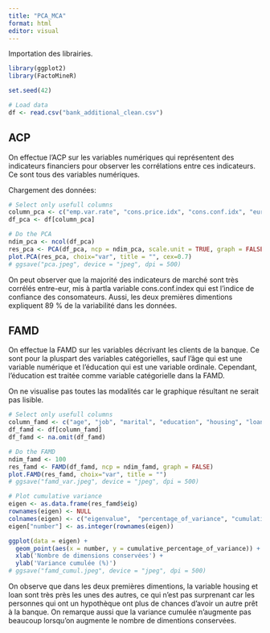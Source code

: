 ```yaml
---
title: "PCA_MCA"
format: html
editor: visual
---
```


Importation des librairies.

```r
library(ggplot2)
library(FactoMineR)

set.seed(42)

# Load data
df <- read.csv("bank_additional_clean.csv")

```

## ACP

On effectue l'ACP sur les variables numériques qui représentent des indicateurs financiers pour observer les corrélations entre ces indicateurs. Ce sont tous des variables numériques.

Chargement des données:

```r
# Select only usefull columns
column_pca <- c("emp.var.rate", "cons.price.idx", "cons.conf.idx", "euribor3m", "nr.employed")
df_pca <- df[column_pca]

# Do the PCA
ndim_pca <- ncol(df_pca)
res_pca <- PCA(df_pca, ncp = ndim_pca, scale.unit = TRUE, graph = FALSE)
plot.PCA(res_pca, choix="var", title = "", cex=0.7)
# ggsave("pca.jpeg", device = "jpeg", dpi = 500)
```

On peut observer que la majorité des indicateurs de marché sont très corrélés entre-eur, mis à partla variable cons.conf.index qui est l'indice de confiance des consomateurs. Aussi, les deux premières dimentions expliquent 89 % de la variabilité dans les données.

## FAMD

On effectue la FAMD sur les variables décrivant les clients de la banque. Ce sont pour la pluspart des variables catégorielles, sauf l'âge qui est une variable numérique et l'éducation qui est une variable ordinale. Cependant, l'éducation est traitée comme variable catégorielle dans la FAMD.

On ne visualise pas toutes las modalités car le graphique résultant ne serait pas lisible.

```r
# Select only usefull columns
column_famd <- c("age", "job", "marital", "education", "housing", "loan")
df_famd <- df[column_famd]
df_famd <- na.omit(df_famd)

# Do the FAMD
ndim_famd <- 100
res_famd <- FAMD(df_famd, ncp = ndim_famd, graph = FALSE)
plot.FAMD(res_famd, choix="var", title = "")
# ggsave("famd_var.jpeg", device = "jpeg", dpi = 500)

# Plot cumulative variance
eigen <- as.data.frame(res_famd$eig)
rownames(eigen) <- NULL
colnames(eigen) <- c("eigenvalue",  "percentage_of_variance", "cumulative_percentage_of_variance")
eigen["number"] <- as.integer(rownames(eigen))

ggplot(data = eigen) +
  geom_point(aes(x = number, y = cumulative_percentage_of_variance)) +
  xlab('Nombre de dimensions conservées') +
  ylab('Variance cumulée (%)')
# ggsave("famd_cumul.jpeg", device = "jpeg", dpi = 500)
```

On observe que dans les deux premières dimentions, la variable housing et loan sont très près les unes des autres, ce qui n'est pas surprenant car les personnes qui ont un hypothèque ont plus de chances d'avoir un autre prêt à la banque. On remarque aussi que la variance cumulée n'augmente pas beaucoup lorsqu'on augmente le nombre de dimentions conservées.
